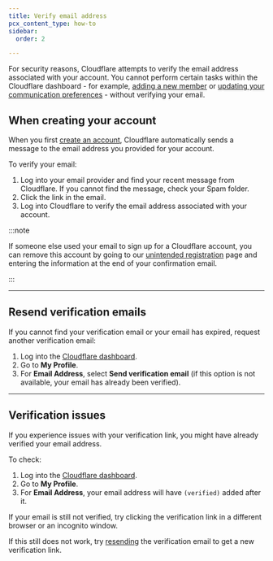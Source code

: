 ```yaml
---
title: Verify email address
pcx_content_type: how-to
sidebar:
  order: 2

---
```


For security reasons, Cloudflare attempts to verify the email address associated with your account. You cannot perform certain tasks within the Cloudflare dashboard - for example, [adding a new member](/fundamentals/setup/manage-members/manage/#add-account-members) or [updating your communication preferences](/fundamentals/setup/account/customize-account/communication-preference/) - without verifying your email.

## When creating your account

When you first [create an account](/fundamentals/setup/account/create-account/), Cloudflare automatically sends a message to the email address you provided for your account.

To verify your email:

1. Log into your email provider and find your recent message from Cloudflare. If you cannot find the message, check your Spam folder.
2. Click the link in the email.
3. Log into Cloudflare to verify the email address associated with your account.

:::note


If someone else used your email to sign up for a Cloudflare account, you can remove this account by going to our [unintended registration](https://dash.cloudflare.com/unintended-registration) page and entering the information at the end of your confirmation email.


:::

***

## Resend verification emails

If you cannot find your verification email or your email has expired, request another verification email:

1. Log into the [Cloudflare dashboard](https://dash.cloudflare.com).
2. Go to **My Profile**.
3. For **Email Address**, select **Send verification email** (if this option is not available, your email has already been verified).

***

## Verification issues

If you experience issues with your verification link, you might have already verified your email address.

To check:

1. Log into the [Cloudflare dashboard](https://dash.cloudflare.com).
2. Go to **My Profile**.
3. For **Email Address**, your email address will have `(verified)` added after it.

If your email is still not verified, try clicking the verification link in a different browser or an incognito window.

If this still does not work, try [resending](#resend-verification-emails) the verification email to get a new verification link.
